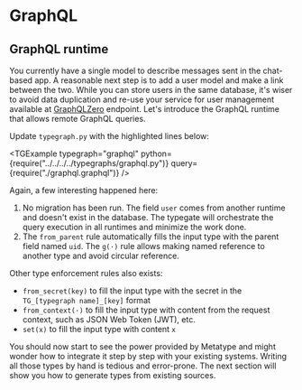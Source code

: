 
# GraphQL

## GraphQL runtime

You currently have a single model to describe messages sent in the chat-based app. A reasonable next step is to add a user model and make a link between the two. While you can store users in the same database, it's wiser to avoid data duplication and re-use your service for user management available at [GraphQLZero](https://graphqlzero.almansi.me) endpoint. Let's introduce the GraphQL runtime that allows remote GraphQL queries.

Update `typegraph.py` with the highlighted lines below:

<TGExample
  typegraph="graphql"
  python={require("../../../../typegraphs/graphql.py")}
  query={require("./graphql.graphql")}
/>

Again, a few interesting happened here:

1. No migration has been run. The field `user` comes from another runtime and doesn't exist in the database. The typegate will orchestrate the query execution in all runtimes and minimize the work done.
2. The `from_parent` rule automatically fills the input type with the parent field named `uid`. The `g(·)` rule allows making named reference to another type and avoid circular reference.

Other type enforcement rules also exists:

- `from_secret(key)` to fill the input type with the secret in the `TG_[typegraph name]_[key]` format
- `from_context(·)` to fill the input type with content from the request context, such as JSON Web Token (JWT), etc.
- `set(x)` to fill the input type with content `x`

You should now start to see the power provided by Metatype and might wonder how to integrate it step by step with your existing systems. Writing all those types by hand is tedious and error-prone. The next section will show you how to generate types from existing sources.
